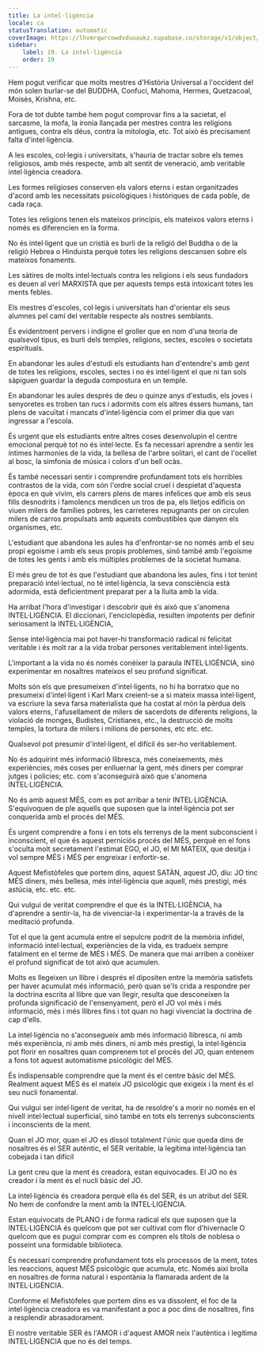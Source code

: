 ```yaml
---
title: La intel·ligència
locale: ca
statusTranslation: automatic
coverImage: https://lhvmrqwrcowdvduuaukz.supabase.co/storage/v1/object/public/strapi-uploads/small_cover-educacion-fundamental.webp-2d51a7828a2b1309555be27f7e2a61a0.webp
sidebar:
    label: 19. La intel·ligència
    order: 19
---
```

Hem pogut verificar que molts mestres d'Història Universal a l'occident del món solen burlar-se del BUDDHA, Confuci, Mahoma, Hermes, Quetzacoal, Moisès, Krishna, etc.

Fora de tot dubte també hem pogut comprovar fins a la sacietat, el sarcasme, la mofa, la ironia llançada per mestres contra les religions antigues, contra els déus, contra la mitologia, etc. Tot això és precisament falta d'intel·ligència.

A les escoles, col·legis i universitats, s'hauria de tractar sobre els temes religiosos, amb més respecte, amb alt sentit de veneració, amb veritable intel·ligència creadora.

Les formes religioses conserven els valors eterns i estan organitzades d'acord amb les necessitats psicològiques i històriques de cada poble, de cada raça.

Totes les religions tenen els mateixos principis, els mateixos valors eterns i només es diferencien en la forma.

No és intel·ligent que un cristià es burli de la religió del Buddha o de la religió Hebrea o Hinduista perquè totes les religions descansen sobre els mateixos fonaments.

Les sàtires de molts intel·lectuals contra les religions i els seus fundadors es deuen al verí MARXISTA que per aquests temps està intoxicant totes les ments febles.

Els mestres d'escoles, col·legis i universitats han d'orientar els seus alumnes pel camí del veritable respecte als nostres semblants.

És evidentment pervers i indigne el groller que en nom d'una teoria de qualsevol tipus, es burli dels temples, religions, sectes, escoles o societats espirituals.

En abandonar les aules d'estudi els estudiants han d'entendre's amb gent de totes les religions, escoles, sectes i no és intel·ligent el que ni tan sols sàpiguen guardar la deguda compostura en un temple.

En abandonar les aules després de deu o quinze anys d'estudis, els joves i senyoretes es troben tan rucs i adormits com els altres éssers humans, tan plens de vacuïtat i mancats d'intel·ligència com el primer dia que van ingressar a l'escola.

És urgent que els estudiants entre altres coses desenvolupin el centre emocional perquè tot no és intel·lecte. Es fa necessari aprendre a sentir les íntimes harmonies de la vida, la bellesa de l'arbre solitari, el cant de l'ocellet al bosc, la simfonia de música i colors d'un bell ocàs.

És també necessari sentir i comprendre profundament tots els horribles contrastos de la vida, com són l'ordre social cruel i despietat d'aquesta època en què vivim, els carrers plens de mares infelices que amb els seus fills desnodrits i famolencs mendicen un tros de pa, els lletjos edificis on viuen milers de famílies pobres, les carreteres repugnants per on circulen milers de carros propulsats amb aquests combustibles que danyen els organismes, etc.

L'estudiant que abandona les aules ha d'enfrontar-se no només amb el seu propi egoisme i amb els seus propis problemes, sinó també amb l'egoisme de totes les gents i amb els múltiples problemes de la societat humana.

El més greu de tot és que l'estudiant que abandona les aules, fins i tot tenint preparació intel·lectual, no té intel·ligència, la seva consciència està adormida, està deficientment preparat per a la lluita amb la vida.

Ha arribat l'hora d'investigar i descobrir què és això que s'anomena INTEL·LIGÈNCIA. El diccionari, l'enciclopèdia, resulten impotents per definir seriosament la INTEL·LIGÈNCIA,

Sense intel·ligència mai pot haver-hi transformació radical ni felicitat veritable i és molt rar a la vida trobar persones veritablement intel·ligents.

L'important a la vida no és només conèixer la paraula INTEL·LIGÈNCIA, sinó experimentar en nosaltres mateixos el seu profund significat.

Molts són els que presumeixen d'intel·ligents, no hi ha borratxo que no presumeixi d'intel·ligent i Karl Marx creient-se a si mateix massa intel·ligent, va escriure la seva farsa materialista que ha costat al món la pèrdua dels valors eterns, l'afusellament de milers de sacerdots de diferents religions, la violació de monges, Budistes, Cristianes, etc., la destrucció de molts temples, la tortura de milers i milions de persones, etc etc. etc.

Qualsevol pot presumir d'intel·ligent, el difícil és ser-ho veritablement.

No és adquirint més informació llibresca, més coneixements, més experiències, més coses per enlluernar la gent, més diners per comprar jutges i policies; etc. com s'aconseguirà això que s'anomena INTEL·LIGÈNCIA.

No és amb aquest MÉS, com es pot arribar a tenir INTEL·LIGÈNCIA. S'equivoquen de ple aquells que suposen que la intel·ligència pot ser conquerida amb el procés del MÉS.

És urgent comprendre a fons i en tots els terrenys de la ment subconscient i inconscient, el que és aquest perniciós procés del MÉS, perquè en el fons s'oculta molt secretament l'estimat EGO, el JO, el MI MATEIX, que desitja i vol sempre MÉS i MÉS per engreixar i enfortir-se.

Aquest Mefistòfeles que portem dins, aquest SATÀN, aquest JO, diu: JO tinc MÉS diners, més bellesa, més intel·ligència que aquell, més prestigi, més astúcia, etc. etc. etc.

Qui vulgui de veritat comprendre el que és la INTEL·LIGÈNCIA, ha d'aprendre a sentir-la, ha de vivenciar-la i experimentar-la a través de la meditació profunda.

Tot el que la gent acumula entre el sepulcre podrit de la memòria infidel, informació intel·lectual, experiències de la vida, es tradueix sempre fatalment en el terme de MÉS i MÉS. De manera que mai arriben a conèixer el profund significat de tot això que acumulen.

Molts es llegeixen un llibre i després el dipositen entre la memòria satisfets per haver acumulat més informació, però quan se'ls crida a respondre per la doctrina escrita al llibre que van llegir, resulta que desconeixen la profunda significació de l'ensenyament, però el JO vol més i més informació, més i més llibres fins i tot quan no hagi vivenciat la doctrina de cap d'ells.

La intel·ligència no s'aconsegueix amb més informació llibresca, ni amb més experiència, ni amb més diners, ni amb més prestigi, la intel·ligència pot florir en nosaltres quan comprenem tot el procés del JO, quan entenem a fons tot aquest automatisme psicològic del MÉS.

És indispensable comprendre que la ment és el centre bàsic del MÉS. Realment aquest MÉS és el mateix JO psicològic que exigeix i la ment és el seu nucli fonamental.

Qui vulgui ser intel·ligent de veritat, ha de resoldre's a morir no només en el nivell intel·lectual superficial, sinó també en tots els terrenys subconscients i inconscients de la ment.

Quan el JO mor, quan el JO es dissol totalment l'únic que queda dins de nosaltres és el SER autèntic, el SER veritable, la legítima intel·ligència tan cobejada i tan difícil

La gent creu que la ment és creadora, estan equivocades. El JO no és creador i la ment és el nucli bàsic del JO.

La intel·ligència és creadora perquè ella és del SER, és un atribut del SER. No hem de confondre la ment amb la INTEL·LIGÈNCIA.

Estan equivocats de PLANO i de forma radical els que suposen que la INTEL·LIGÈNCIA és quelcom que pot ser cultivat com flor d'hivernacle O quelcom que es pugui comprar com es compren els títols de noblesa o posseint una formidable biblioteca.

És necessari comprendre profundament tots els processos de la ment, totes les reaccions, aquest MÉS psicològic que acumula, etc. Només així brolla en nosaltres de forma natural i espontània la flamarada ardent de la INTEL·LIGÈNCIA.

Conforme el Mefistòfeles que portem dins es va dissolent, el foc de la intel·ligència creadora es va manifestant a poc a poc dins de nosaltres, fins a resplendir abrasadorament.

El nostre veritable SER és l'AMOR i d'aquest AMOR neix l'autèntica i legítima INTEL·LIGÈNCIA que no és del temps.

